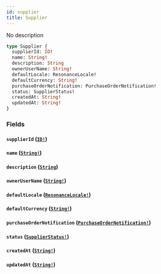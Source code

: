 ```yaml
---
id: supplier
title: Supplier
---
```


No description

```graphql
type Supplier {
  supplierId: ID!
  name: String!
  description: String
  ownerUserName: String!
  defaultLocale: ResonanceLocale!
  defaultCurrency: String!
  purchaseOrderNotification: PurchaseOrderNotification!
  status: SupplierStatus!
  createdAt: String!
  updatedAt: String!
}
```

### Fields

#### `supplierId` ([`ID!`](/apis/supplier-apis/supply-api/reference/scalars/id))

#### `name` ([`String!`](/apis/supplier-apis/supply-api/reference/scalars/string))

#### `description` ([`String`](/apis/supplier-apis/supply-api/reference/scalars/string))

#### `ownerUserName` ([`String!`](/apis/supplier-apis/supply-api/reference/scalars/string))

#### `defaultLocale` ([`ResonanceLocale!`](/apis/supplier-apis/supply-api/reference/enums/resonance-locale))

#### `defaultCurrency` ([`String!`](/apis/supplier-apis/supply-api/reference/scalars/string))

#### `purchaseOrderNotification` ([`PurchaseOrderNotification!`](/apis/supplier-apis/supply-api/reference/objects/purchase-order-notification))

#### `status` ([`SupplierStatus!`](/apis/supplier-apis/supply-api/reference/enums/supplier-status))

#### `createdAt` ([`String!`](/apis/supplier-apis/supply-api/reference/scalars/string))

#### `updatedAt` ([`String!`](/apis/supplier-apis/supply-api/reference/scalars/string))
